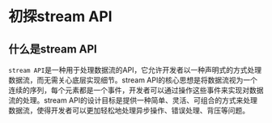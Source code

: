 # 初探stream API
## 什么是stream API
`stream API`是一种用于处理数据流的API，它允许开发者以一种声明式的方式处理数据流，而无需关心底层实现细节。stream API的核心思想是将数据流视为一个连续的序列，每个元素都是一个事件，开发者可以通过操作这些事件来实现对数据流的处理。stream API的设计目标是提供一种简单、灵活、可组合的方式来处理数据流，使得开发者可以更加轻松地处理异步操作、错误处理、背压等问题。